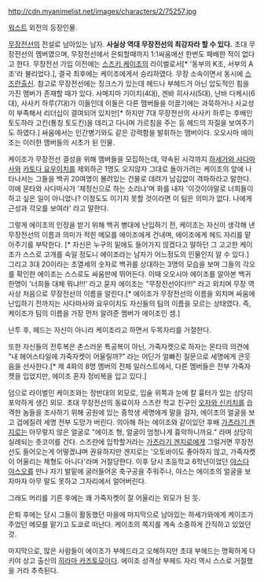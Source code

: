 http://cdn.myanimelist.net/images/characters/2/75257.jpg

[[워스트]] 외전의 등장인물.

[[무장전선]]의 전설로 남아있는 남자. '''사실상 역대 무장전선의 최강자라 할 수 있다.''' 초대 무장전선의 멤버였으며, 무장전선에서 은퇴할때까지 1:1싸움에선 한번도 패배한 적이 없다고 한다. 무장전선 가입 이전에는 [[스즈키 케이조]]의 라이벌로서[* '동부의 K조, 서부의 A조'라 불리었다.], 결국 최후에는 케이조에게서 승리하였다. 무장 소속이면서 동시에 [[스즈란]]출신. 참고로 무장전선에는 징크스가 있는데 헤드나 부헤드가 아닌 압도적인 힘을 가진 맴버가 존재할 때가 있다. 사메지마 기이치(4대), 겐바 히사시(5대), 난바 다케시(6대), 사사키 하루(7대)가 이들인데 이들은 다른 맴버들을 이끌기에는 과묵하거나 사교성이 부족해서 리더십이 결여되어 있지만[* 하지만 7대 무장전선의 사사키 하루는 후배인 토도하라 고킨(통칭 토도킨)을 데리고 다니며 가르침을 주는 등 헤드의 자질을 보여주기도 하였다.] 싸움에서는 인간병기와도 같은 강력함을 발휘하는 맴버이다. 오오시마 에이조는 이러한 맴버들의 시초가 된 인물.

케이조가 무장전선 결성을 위해 멤버들을 모집하는데, 약속된 시각까지 [[하세가와 사다마사]]와 [[카토다 요우이치]]를 제외하곤 1명도 오지않자 그대로 돌아가려는 케이조의 앞에 나타나서는 그들을 백귀 20여명이 몰려있는 건물로 데려가 남김없이 격파하라고 말한다. 이에 몬타와 사다마사가 '제정신으로 하는 소리냐'며 화를 내자 '이것이야말로 너희들이 하고 싶은 일이 아니었나? 이정도도 이기지 못할 것이라면 이 팀은 의미가 없다. 나에게 근성과 각오를 보여라' 라고 말한다. 

그렇게 에이조의 인정을 받기 위해 백귀 병대에 난입하기 전, 케이조는 자신이 생각해 낸  무장전선의 이름과 의미가 적힌 메모를 에이조에게 건내며, 에이조에게 헤드 자리를 맡아주기를 부탁한다. [* 자신은 누구의 밑에도 들어가지 않겠다고 말하던 그 고고한 케이조가 스스로 고개를 숙일 정도니 에이조라는 남자가 어느정도의 인물인지 알 수 있다.] 그리고 3대 20이라는 초열세의 숫자로 백귀를 상대하는 3명의 모습을 보며 그들의 각오를 확인한 에이조는 스스로도 싸움판에 뛰어든다. 이때 오오시마 에이조를 알아본 백귀 한명이 '너희들 대체 뭐냐!!!' 라고 묻자 에이조는 "무장전선이다!!!" 라고 외치며 무장 역사상 처음으로 무장전선의 이름을 알린다.[* 에이조가 무장전선의 이름을 외치며 싸움에 난입하기 전까지는 사다마사와 요우이치도 자신들의 팀의 이름을 모르는 상태였다. 즉, 케이조가 팀의 이름을 가장 먼저 알려준 멤버가 에이조인 셈.]

난투 후, 헤드는 자신이 아니라 케이조라고 하면서 두목자리를 거절한다.

또한 자신들의 전투복은 촌스러운 특공복이 아닌, 가죽자켓으로 하자는 몬타의 의견에 "내 헤어스타일에 가죽자켓이 어울릴까?" 라는 어딘가 얼빠진 질문으로 세명에게 큰웃음을 선사한다.[* 제 4화의 8명 멤버의 전체 일러스트에서, 다른 멤버들은 전부 가죽자켓을 입었지만, 에이조 혼자 정비복을 입고 있다.] 

덤으로 라이벌인 케이조와는 정반대의 외모로, 입술 위쪽과 눈에 칼 흉터가 있는 상당히 포악하게 생긴 외모. 초대 무장전선의 동료이자 스즈란 학교 친구인 [[오자와 신키치]]를 습격한 놈들을 조사하기 위해 공원에 있는 중학생 세명에게 말을 걸자, 에이조의 얼굴을 보고 겁에질려 세명 전부 도망가 버린다. 의아해 하는 에이조와 같이있던 후배 [[가츠라기 겐지로]]는 아무렇지 않은 얼굴로 "에이조 형, 얼굴이 엄청나게 흉악하니까요." 라며 상당히 실례되는 츳코미를 건다. 스즈란에 입학할거라는 [[가츠라기 겐지로]]에게 그럴거면 무장전선도 들어오는게 어떻겠냐며 권유하지만 겐지로는 '오토바이도 좋아하지 않고, 가죽자켓이 어울리는 체형도 아니다'라며 거절당한다. 이후 당시 초등학교 6학년이었던 [[야스다 야스오]]를 만나 자기 발밑에 굴러들어온 축구공을 주워주나, 야스는 에이조의 얼굴을 보자마자 아무 말도 못하고 그자리에서 얼어버린다. 

그래도 머리를 기른 후에는 꽤 가죽자켓이 잘 어울리는 외모가 된 듯.

은퇴 후에는 당시 그들이 활동했던 마을에 마지막으로 남아있는 하세가와에게 케이조가 주었던 메모를 맡기고 도쿄로 떠난다. 케이조의 쪽지를 계속 소중하게 간직하고 있었던 것. 

마지막으로, 많은 사람들이 에이조가 부헤드라고 오해하지만 초대 부헤드는 명확하게 다키야 상고 출신의 [[히라마 카즈토모]]이다. 에이조 성격상 부헤드 자리 역시 스스로 거절했을 거라 추측된다.

